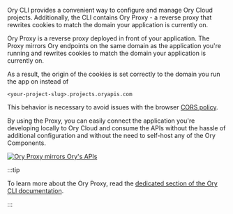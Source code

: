 Ory CLI provides a convenient way to configure and manage Ory Cloud projects. Additionally, the CLI contains Ory Proxy - a reverse
proxy that rewrites cookies to match the domain your application is currently on.

Ory Proxy is a reverse proxy deployed in front of your application. The Proxy mirrors Ory endpoints on the same domain as the
application you're running and rewrites cookies to match the domain your application is currently on.

As a result, the origin of the cookies is set correctly to the domain you run the app on instead of <br />

```
<your-project-slug>.projects.oryapis.com
```

This behavior is necessary to avoid issues with the browser [CORS policy](https://developer.mozilla.org/en-US/docs/Web/HTTP/CORS).

By using the Proxy, you can easily connect the application you're developing locally to Ory Cloud and consume the APIs without the
hassle of additional configuration and without the need to self-host any of the Ory Components.

[![Ory Proxy mirrors Ory's APIs](https://mermaid.ink/img/pako:eNptkMFKxEAMhl8l5GIXdm1BT3MQWlxEEBxWL8JchjbaYqcZMlO0bPfdna71sGBOP-H7EpIj1twQKvwQ61t4OpgBUlVZJfwVSDaw293ND_tXaGP0Ks97rm3fcojqtiiKGXT2LBNo4e9p8-vqs-I6EZYANkJ-zTLlM5T6cYGvwpLCBf3vgpvzgjJ741Gg9H41ykU4UPA8BJr1OuaiWeEWHYmzXZNOOy6IwdiSI4MqxcbKp0EznBI3-sZG2jddZEH1bvtAW7Rj5JdpqFFFGekPuu9sepNbqdMP2FdlPQ)](https://mermaid-js.github.io/mermaid-live-editor/edit#pako:eNptkMFKxEAMhl8l5GIXdm1BT3MQWlxEEBxWL8JchjbaYqcZMlO0bPfdna71sGBOP-H7EpIj1twQKvwQ61t4OpgBUlVZJfwVSDaw293ND_tXaGP0Ks97rm3fcojqtiiKGXT2LBNo4e9p8-vqs-I6EZYANkJ-zTLlM5T6cYGvwpLCBf3vgpvzgjJ741Gg9H41ykU4UPA8BJr1OuaiWeEWHYmzXZNOOy6IwdiSI4MqxcbKp0EznBI3-sZG2jddZEH1bvtAW7Rj5JdpqFFFGekPuu9sepNbqdMP2FdlPQ)

:::tip

To learn more about the Ory Proxy, read the [dedicated section of the Ory CLI documentation](../../guides/cli/proxy-and-tunnel).

:::
